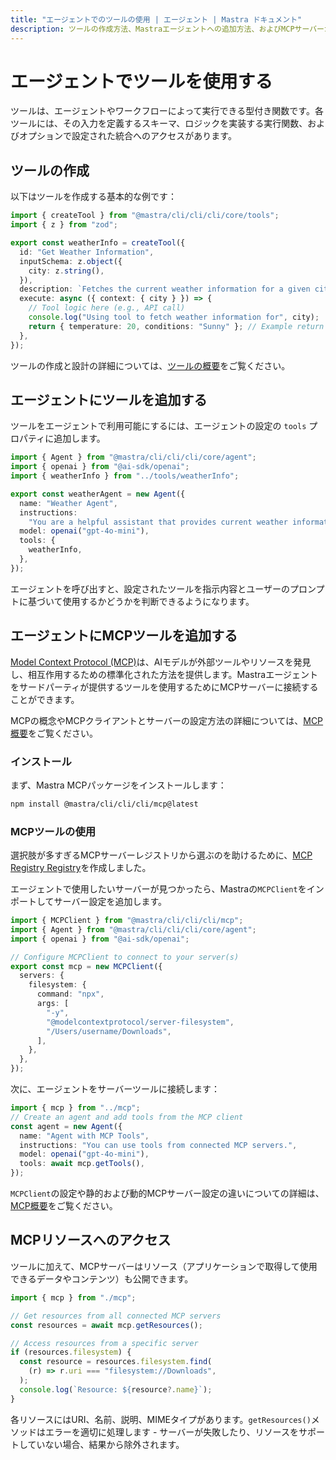 ```yaml
---
title: "エージェントでのツールの使用 | エージェント | Mastra ドキュメント"
description: ツールの作成方法、Mastraエージェントへの追加方法、およびMCPサーバーからのツールの統合方法について学びます。
---
```


# エージェントでツールを使用する

ツールは、エージェントやワークフローによって実行できる型付き関数です。各ツールには、その入力を定義するスキーマ、ロジックを実装する実行関数、およびオプションで設定された統合へのアクセスがあります。

## ツールの作成

以下はツールを作成する基本的な例です：

```typescript filename="src/@@mastra/cli/cli/cli/tools/weatherInfo.ts" copy
import { createTool } from "@mastra/cli/cli/cli/core/tools";
import { z } from "zod";

export const weatherInfo = createTool({
  id: "Get Weather Information",
  inputSchema: z.object({
    city: z.string(),
  }),
  description: `Fetches the current weather information for a given city`,
  execute: async ({ context: { city } }) => {
    // Tool logic here (e.g., API call)
    console.log("Using tool to fetch weather information for", city);
    return { temperature: 20, conditions: "Sunny" }; // Example return
  },
});
```

ツールの作成と設計の詳細については、[ツールの概要](/docs/tools-mcp/overview)をご覧ください。

## エージェントにツールを追加する

ツールをエージェントで利用可能にするには、エージェントの設定の `tools` プロパティに追加します。

```typescript filename="src/@@mastra/cli/cli/cli/agents/weatherAgent.ts" {3,11}
import { Agent } from "@mastra/cli/cli/cli/core/agent";
import { openai } from "@ai-sdk/openai";
import { weatherInfo } from "../tools/weatherInfo";

export const weatherAgent = new Agent({
  name: "Weather Agent",
  instructions:
    "You are a helpful assistant that provides current weather information. When asked about the weather, use the weather information tool to fetch the data.",
  model: openai("gpt-4o-mini"),
  tools: {
    weatherInfo,
  },
});
```

エージェントを呼び出すと、設定されたツールを指示内容とユーザーのプロンプトに基づいて使用するかどうかを判断できるようになります。

## エージェントにMCPツールを追加する

[Model Context Protocol (MCP)](https://modelcontextprotocol.io/introduction)は、AIモデルが外部ツールやリソースを発見し、相互作用するための標準化された方法を提供します。Mastraエージェントをサードパーティが提供するツールを使用するためにMCPサーバーに接続することができます。

MCPの概念やMCPクライアントとサーバーの設定方法の詳細については、[MCP概要](/docs/tools-mcp/mcp-overview)をご覧ください。

### インストール

まず、Mastra MCPパッケージをインストールします：

```bash npm2yarn copy
npm install @mastra/cli/cli/cli/mcp@latest
```

### MCPツールの使用

選択肢が多すぎるMCPサーバーレジストリから選ぶのを助けるために、[MCP Registry Registry](https://@@mastra/cli/cli/cli.ai/mcp-registry-registry)を作成しました。

エージェントで使用したいサーバーが見つかったら、Mastraの`MCPClient`をインポートしてサーバー設定を追加します。

```typescript filename="src/@@mastra/cli/cli/cli/mcp.ts" {1,7-16}
import { MCPClient } from "@mastra/cli/cli/cli/mcp";
import { Agent } from "@mastra/cli/cli/cli/core/agent";
import { openai } from "@ai-sdk/openai";

// Configure MCPClient to connect to your server(s)
export const mcp = new MCPClient({
  servers: {
    filesystem: {
      command: "npx",
      args: [
        "-y",
        "@modelcontextprotocol/server-filesystem",
        "/Users/username/Downloads",
      ],
    },
  },
});
```

次に、エージェントをサーバーツールに接続します：

```typescript filename="src/@@mastra/cli/cli/cli/agents/mcpAgent.ts" {7}
import { mcp } from "../mcp";
// Create an agent and add tools from the MCP client
const agent = new Agent({
  name: "Agent with MCP Tools",
  instructions: "You can use tools from connected MCP servers.",
  model: openai("gpt-4o-mini"),
  tools: await mcp.getTools(),
});
```

`MCPClient`の設定や静的および動的MCPサーバー設定の違いについての詳細は、[MCP概要](/docs/tools-mcp/mcp-overview)をご覧ください。

## MCPリソースへのアクセス

ツールに加えて、MCPサーバーはリソース（アプリケーションで取得して使用できるデータやコンテンツ）も公開できます。

```typescript filename="src/@@mastra/cli/cli/cli/resources.ts" {3-8}
import { mcp } from "./mcp";

// Get resources from all connected MCP servers
const resources = await mcp.getResources();

// Access resources from a specific server
if (resources.filesystem) {
  const resource = resources.filesystem.find(
    (r) => r.uri === "filesystem://Downloads",
  );
  console.log(`Resource: ${resource?.name}`);
}
```

各リソースにはURI、名前、説明、MIMEタイプがあります。`getResources()`メソッドはエラーを適切に処理します - サーバーが失敗したり、リソースをサポートしていない場合、結果から除外されます。
